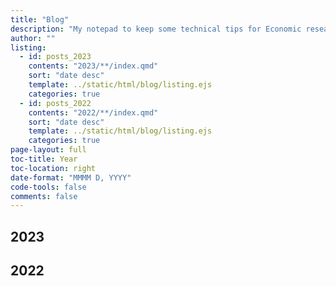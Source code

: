 ```yaml
---
title: "Blog"
description: "My notepad to keep some technical tips for Economic research"
author: ""
listing:
  - id: posts_2023
    contents: "2023/**/index.qmd"
    sort: "date desc"
    template: ../static/html/blog/listing.ejs
    categories: true
  - id: posts_2022
    contents: "2022/**/index.qmd"
    sort: "date desc"
    template: ../static/html/blog/listing.ejs
    categories: true
page-layout: full
toc-title: Year
toc-location: right
date-format: "MMMM D, YYYY"
code-tools: false
comments: false
---
```


## 2023

:::{#posts_2023}
:::

## 2022

:::{#posts_2022}
:::